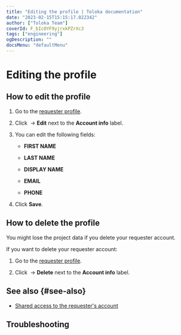 ```yaml
---
title: "Editing the profile | Toloka documentation"
date: "2023-02-15T15:15:17.022342"
author: ["Toloka Team"]
coverId: F_bIcOYF9yjrxkPZrXc3
tags: ["engineering"]
ogDescription: ""
docsMenu: "defaultMenu"
---
```



# Editing the profile

## How to edit the profile

1. Go to the [requester profile](https://platform.toloka.ai/requester/profile).

1. Click <img src="https://tlk-infra-front.azureedge.net/portal-static/uploaded/images/1675425178780/1675425178780_original_svg.svg" alt="" /> → **Edit** next to the **Account info** label.

1. You can edit the following fields:

    - **FIRST NAME**

    - **LAST NAME**

    - **DISPLAY NAME**

    - **EMAIL**

    - **PHONE**

1. Click **Save**.

## How to delete the profile

<Note mode="restriction" title="Alert">

You might lose the project data if you delete your requester account.

</Note>

If you want to delete your requester account:

1. Go to the [requester profile](https://platform.toloka.ai/requester/profile).

1. Click <img src="https://tlk-infra-front.azureedge.net/portal-static/uploaded/images/1675425178780/1675425178780_original_svg.svg" alt="" /> → **Delete** next to the **Account info** label.

## See also {#see-also}

- [Shared access to the requester's account](/docs-new/guide/multiple-access)

## Troubleshooting

<FaqChangeAccountType/>

<FaqDeleteAccount/>

<ContactGuideSupport/>
